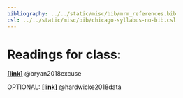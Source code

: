 ```yaml
---
bibliography: ../../static/misc/bib/mrm_references.bib
csl: ../../static/misc/bib/chicago-syllabus-no-bib.csl
---
```


# Readings for class:
[**[link]**](/readings/bryan2018.pdf) @bryan2018excuse 

OPTIONAL:
[**[link]**](/readings/hardwicke2018.pdf) @hardwicke2018data


